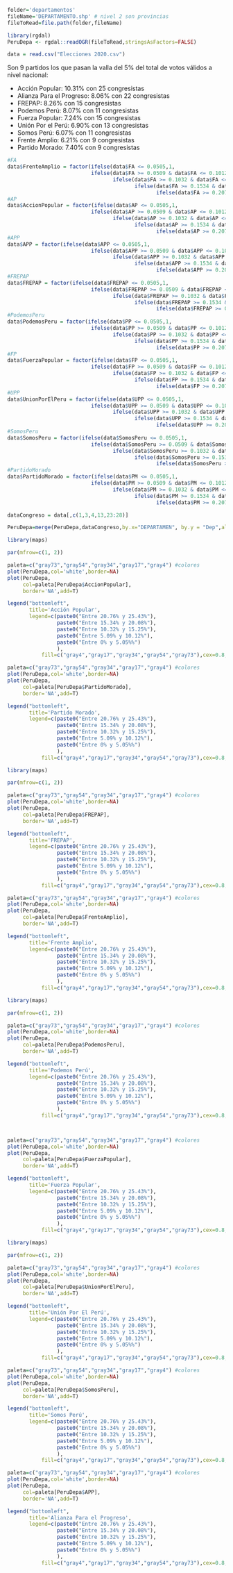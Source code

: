 ```r
folder='departamentos'
fileName='DEPARTAMENTO.shp' # nivel 2 son provincias
fileToRead=file.path(folder,fileName)

library(rgdal)
PeruDepa <- rgdal::readOGR(fileToRead,stringsAsFactors=FALSE)
```

```r
data = read.csv("Elecciones 2020.csv")
```


Son 9 partidos los que pasan la valla del 5% del total de votos válidos a nivel nacional:

- Acción Popular: 10.31% con 25 congresistas
- Alianza Para el Progreso: 8.06% con 22 congresistas
- FREPAP: 8.26% con 15 congresistas
- Podemos Perú: 8.07% con 11 congresistas
- Fuerza Popular: 7.24% con 15 congresistas
- Unión Por el Perú: 6.90% con 13 congresistas
- Somos Perú: 6.07% con 11 congresistas
- Frente Amplio: 6.21% con 9 congresistas
- Partido Morado: 7.40% con 9 congresistas

```r
#FA
data$FrenteAmplio = factor(ifelse(data$FA <= 0.0505,1,
                           ifelse(data$FA >= 0.0509 & data$FA <= 0.1012,2,
                                  ifelse(data$FA >= 0.1032 & data$FA <= 0.1525,3,
                                         ifelse(data$FA >= 0.1534 & data$FA <= 0.2008,4,
                                                ifelse(data$FA >= 0.2076 & data$FA <= 0.2543,5,0))))))
#AP
data$AccionPopular = factor(ifelse(data$AP <= 0.0505,1,
                           ifelse(data$AP >= 0.0509 & data$AP <= 0.1012,2,
                                  ifelse(data$AP >= 0.1032 & data$AP <= 0.1525,3,
                                         ifelse(data$AP >= 0.1534 & data$AP <= 0.2008,4,
                                                ifelse(data$AP >= 0.2076 & data$AP <= 0.2543,5,0))))))
#APP
data$APP = factor(ifelse(data$APP <= 0.0505,1,
                           ifelse(data$APP >= 0.0509 & data$APP <= 0.1012,2,
                                  ifelse(data$APP >= 0.1032 & data$APP <= 0.1525,3,
                                         ifelse(data$APP >= 0.1534 & data$APP <= 0.2008,4,
                                                ifelse(data$APP >= 0.2076 & data$APP <= 0.2543,5,0))))))
#FREPAP
data$FREPAP = factor(ifelse(data$FREPAP <= 0.0505,1,
                           ifelse(data$FREPAP >= 0.0509 & data$FREPAP <= 0.1012,2,
                                  ifelse(data$FREPAP >= 0.1032 & data$FREPAP <= 0.1525,3,
                                         ifelse(data$FREPAP >= 0.1534 & data$FREPAP <= 0.2008,4,
                                                ifelse(data$FREPAP >= 0.2076 & data$FREPAP <= 0.2543,5,0))))))
#PodemosPeru
data$PodemosPeru = factor(ifelse(data$PP <= 0.0505,1,
                           ifelse(data$PP >= 0.0509 & data$PP <= 0.1012,2,
                                  ifelse(data$PP >= 0.1032 & data$PP <= 0.1525,3,
                                         ifelse(data$PP >= 0.1534 & data$PP <= 0.2008,4,
                                                ifelse(data$PP >= 0.2076 & data$PP <= 0.2543,5,0))))))
#FP
data$FuerzaPopular = factor(ifelse(data$FP <= 0.0505,1,
                           ifelse(data$FP >= 0.0509 & data$FP <= 0.1012,2,
                                  ifelse(data$FP >= 0.1032 & data$FP <= 0.1525,3,
                                         ifelse(data$FP >= 0.1534 & data$FP <= 0.2008,4,
                                                ifelse(data$FP >= 0.2076 & data$FP <= 0.2543,5,0))))))
#UPP
data$UnionPorElPeru = factor(ifelse(data$UPP <= 0.0505,1,
                           ifelse(data$UPP >= 0.0509 & data$UPP <= 0.1012,2,
                                  ifelse(data$UPP >= 0.1032 & data$UPP <= 0.1525,3,
                                         ifelse(data$UPP >= 0.1534 & data$UPP <= 0.2008,4,
                                                ifelse(data$UPP >= 0.2076 & data$UPP <= 0.2543,5,0))))))
#SomosPeru
data$SomosPeru = factor(ifelse(data$SomosPeru <= 0.0505,1,
                           ifelse(data$SomosPeru >= 0.0509 & data$SomosPeru <= 0.1012,2,
                                  ifelse(data$SomosPeru >= 0.1032 & data$SomosPeru <= 0.1525,3,
                                         ifelse(data$SomosPeru >= 0.1534 & data$SomosPeru <= 0.2008,4,
                                                ifelse(data$SomosPeru >= 0.2076 & data$SomosPeru <= 0.2543,5,0))))))
#PartidoMorado
data$PartidoMorado = factor(ifelse(data$PM <= 0.0505,1,
                           ifelse(data$PM >= 0.0509 & data$PM <= 0.1012,2,
                                  ifelse(data$PM >= 0.1032 & data$PM <= 0.1525,3,
                                         ifelse(data$PM >= 0.1534 & data$PM <= 0.2008,4,
                                                ifelse(data$PM >= 0.2076 & data$PM <= 0.2543,5,0))))))
```


```r
dataCongreso = data[,c(1,3,4,13,23:28)]
```

```r
PeruDepa=merge(PeruDepa,dataCongreso,by.x="DEPARTAMEN", by.y = "Dep",all.x=TRUE)
```

```r
library(maps)

par(mfrow=c(1, 2))

paleta=c("gray73","gray54","gray34","gray17","gray4") #colores
plot(PeruDepa,col='white',border=NA) 
plot(PeruDepa,
     col=paleta[PeruDepa$AccionPopular],
     border='NA',add=T)

legend("bottomleft",
       title='Acción Popular',
       legend=c(paste0("Entre 20.76% y 25.43%"),
                paste0("Entre 15.34% y 20.08%"),
                paste0("Entre 10.32% y 15.25%"),
                paste0("Entre 5.09% y 10.12%"),
                paste0("Entre 0% y 5.05%%")
                ),
           fill=c("gray4","gray17","gray34","gray54","gray73"),cex=0.8,bty = "n")

paleta=c("gray73","gray54","gray34","gray17","gray4") #colores
plot(PeruDepa,col='white',border=NA) 
plot(PeruDepa,
     col=paleta[PeruDepa$PartidoMorado],
     border='NA',add=T)

legend("bottomleft",
       title='Partido Morado',
       legend=c(paste0("Entre 20.76% y 25.43%"),
                paste0("Entre 15.34% y 20.08%"),
                paste0("Entre 10.32% y 15.25%"),
                paste0("Entre 5.09% y 10.12%"),
                paste0("Entre 0% y 5.05%%")
                ),
           fill=c("gray4","gray17","gray34","gray54","gray73"),cex=0.8,bty = "n")

```

```r

library(maps)

par(mfrow=c(1, 2))

paleta=c("gray73","gray54","gray34","gray17","gray4") #colores
plot(PeruDepa,col='white',border=NA) 
plot(PeruDepa,
     col=paleta[PeruDepa$FREPAP],
     border='NA',add=T)

legend("bottomleft",
       title='FREPAP',
       legend=c(paste0("Entre 20.76% y 25.43%"),
                paste0("Entre 15.34% y 20.08%"),
                paste0("Entre 10.32% y 15.25%"),
                paste0("Entre 5.09% y 10.12%"),
                paste0("Entre 0% y 5.05%%")
                ),
           fill=c("gray4","gray17","gray34","gray54","gray73"),cex=0.8,bty = "n")

paleta=c("gray73","gray54","gray34","gray17","gray4") #colores
plot(PeruDepa,col='white',border=NA) 
plot(PeruDepa,
     col=paleta[PeruDepa$FrenteAmplio],
     border='NA',add=T)

legend("bottomleft",
       title='Frente Amplio',
       legend=c(paste0("Entre 20.76% y 25.43%"),
                paste0("Entre 15.34% y 20.08%"),
                paste0("Entre 10.32% y 15.25%"),
                paste0("Entre 5.09% y 10.12%"),
                paste0("Entre 0% y 5.05%%")
                ),
           fill=c("gray4","gray17","gray34","gray54","gray73"),cex=0.8,bty = "n")

```

```r
library(maps)

par(mfrow=c(1, 2))

paleta=c("gray73","gray54","gray34","gray17","gray4") #colores
plot(PeruDepa,col='white',border=NA) 
plot(PeruDepa,
     col=paleta[PeruDepa$PodemosPeru],
     border='NA',add=T)

legend("bottomleft",
       title='Podemos Perú',
       legend=c(paste0("Entre 20.76% y 25.43%"),
                paste0("Entre 15.34% y 20.08%"),
                paste0("Entre 10.32% y 15.25%"),
                paste0("Entre 5.09% y 10.12%"),
                paste0("Entre 0% y 5.05%%")
                ),
           fill=c("gray4","gray17","gray34","gray54","gray73"),cex=0.8,bty = "n")



paleta=c("gray73","gray54","gray34","gray17","gray4") #colores
plot(PeruDepa,col='white',border=NA) 
plot(PeruDepa,
     col=paleta[PeruDepa$FuerzaPopular],
     border='NA',add=T)

legend("bottomleft",
       title='Fuerza Popular',
       legend=c(paste0("Entre 20.76% y 25.43%"),
                paste0("Entre 15.34% y 20.08%"),
                paste0("Entre 10.32% y 15.25%"),
                paste0("Entre 5.09% y 10.12%"),
                paste0("Entre 0% y 5.05%%")
                ),
           fill=c("gray4","gray17","gray34","gray54","gray73"),cex=0.8,bty = "n")

```


```r
library(maps)

par(mfrow=c(1, 2))

paleta=c("gray73","gray54","gray34","gray17","gray4") #colores
plot(PeruDepa,col='white',border=NA) 
plot(PeruDepa,
     col=paleta[PeruDepa$UnionPorElPeru],
     border='NA',add=T)

legend("bottomleft",
       title='Unión Por El Perú',
       legend=c(paste0("Entre 20.76% y 25.43%"),
                paste0("Entre 15.34% y 20.08%"),
                paste0("Entre 10.32% y 15.25%"),
                paste0("Entre 5.09% y 10.12%"),
                paste0("Entre 0% y 5.05%%")
                ),
           fill=c("gray4","gray17","gray34","gray54","gray73"),cex=0.8,bty = "n")

paleta=c("gray73","gray54","gray34","gray17","gray4") #colores
plot(PeruDepa,col='white',border=NA) 
plot(PeruDepa,
     col=paleta[PeruDepa$SomosPeru],
     border='NA',add=T)

legend("bottomleft",
       title='Somos Perú',
       legend=c(paste0("Entre 20.76% y 25.43%"),
                paste0("Entre 15.34% y 20.08%"),
                paste0("Entre 10.32% y 15.25%"),
                paste0("Entre 5.09% y 10.12%"),
                paste0("Entre 0% y 5.05%%")
                ),
           fill=c("gray4","gray17","gray34","gray54","gray73"),cex=0.8,bty = "n")
```

```r

paleta=c("gray73","gray54","gray34","gray17","gray4") #colores
plot(PeruDepa,col='white',border=NA) 
plot(PeruDepa,
     col=paleta[PeruDepa$APP],
     border='NA',add=T)

legend("bottomleft",
       title='Alianza Para el Progreso',
       legend=c(paste0("Entre 20.76% y 25.43%"),
                paste0("Entre 15.34% y 20.08%"),
                paste0("Entre 10.32% y 15.25%"),
                paste0("Entre 5.09% y 10.12%"),
                paste0("Entre 0% y 5.05%%")
                ),
           fill=c("gray4","gray17","gray34","gray54","gray73"),cex=0.8,bty = "n")
```









